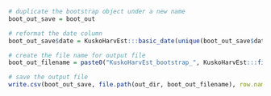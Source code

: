 
```r
# duplicate the bootstrap object under a new name
boot_out_save = boot_out

# reformat the date column
boot_out_save$date = KuskoHarvEst:::basic_date(unique(boot_out_save$date))

# create the file name for output file
boot_out_filename = paste0("KuskoHarvEst_bootstrap_", KuskoHarvEst:::file_date(meta$start_date), ".csv")

# save the output file
write.csv(boot_out_save, file.path(out_dir, boot_out_filename), row.names = FALSE)
```
